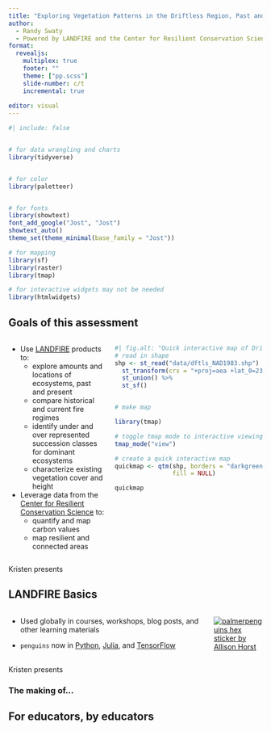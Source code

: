 ```yaml
---
title: "Exploring Vegetation Patterns in the Driftless Region, Past and Present"
author:
  - Randy Swaty
  - Powered by LANDFIRE and the Center for Resilient Conservation Science
format: 
  revealjs:
    multiplex: true
    footer: ""
    theme: ["pp.scss"]
    slide-number: c/t
    incremental: true
  
editor: visual
---
```


```r
#| include: false


# for data wrangling and charts
library(tidyverse)


# for color
library(paletteer)


# for fonts
library(showtext)
font_add_google("Jost", "Jost")
showtext_auto()
theme_set(theme_minimal(base_family = "Jost"))

# for mapping
library(sf)
library(raster)
library(tmap)

# for interactive widgets may not be needed
library(htmlwidgets)

```

## Goals of this assessment

::: columns
::: column
-   Use [LANDFIRE](https://landfire.gov/) products to:
    -   explore amounts and locations of ecosystems, past and present
    -   compare historical and current fire regimes
    -   identify under and over represented succession classes for dominant ecosystems
    -   characterize existing vegetation cover and height
-   Leverage data from the [Center for Resilient Conservation Science](https://crcs.tnc.org/) to:
    -   quantify and map carbon values
    -   map resilient and connected areas
:::

::: column
```r
#| fig.alt: "Quick interactive map of Driftless Region."
# read in shape
shp <- st_read("data/dftls_NAD1983.shp") %>% 
  st_transform(crs = "+proj=aea +lat_0=23 +lon_0=-96 +lat_1=29.5 +lat_2=45.5 +x_0=0 +y_0=0 +datum=NAD83 +units=m +no_defs") %>%
  st_union() %>%
  st_sf()


# make map

library(tmap)

# toggle tmap mode to interactive viewing
tmap_mode("view")

# create a quick interactive map
quickmap <- qtm(shp, borders = "darkgreen",
                fill = NULL)

quickmap


```
:::
:::

::: notes
Kristen presents
:::

## LANDFIRE Basics

::: columns
::: {.column width="80%"}
-   Used globally in courses, workshops, blog posts, and other learning materials

-   `penguins` now in [Python](https://github.com/mcnakhaee/palmerpenguins), [Julia](https://juliahub.com/ui/Packages/PalmerPenguins/L7ZJc/0.1.4), and [TensorFlow](https://www.tensorflow.org/datasets/catalog/penguins)
:::

::: {.column width="20%"}
[![palmerpenguins hex sticker by Allison Horst](https://allisonhorst.github.io/palmerpenguins/reference/figures/palmerpenguins.png){fig-alt="palmerpenguins hex sticker with all three penguin species by Allison Horst"}](https://allisonhorst.github.io/palmerpenguins/index.html)
:::
:::

::: notes
Kristen presents
:::

### The making of... {.r-fit-text}

## For educators, by educators
